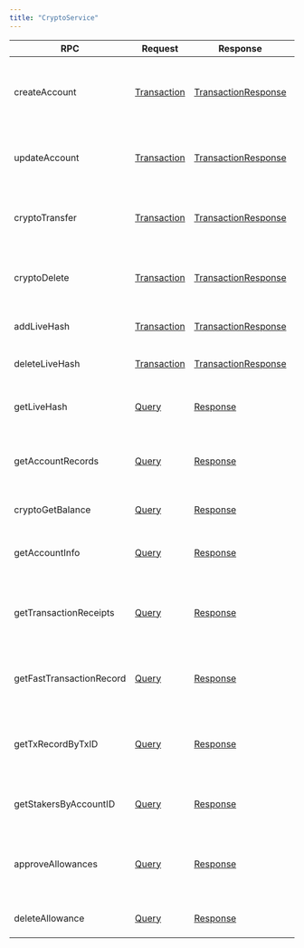 ---
title: "CryptoService"
---


| RPC                      | Request                                                                                          | Response                                                                                                         | Comments                                                                                             |
| ------------------------ | ------------------------------------------------------------------------------------------------ | ---------------------------------------------------------------------------------------------------------------- | ---------------------------------------------------------------------------------------------------- |
| createAccount            | [Transaction](/hedera/sdks-and-apis/hedera-api/miscellaneous/transaction) | [TransactionResponse](/hedera/sdks-and-apis/hedera-api/miscellaneous/transactionresponse) | Creates a new account by submitting the transaction. The grpc server returns the TransactionResponse |
| updateAccount            | [Transaction](/hedera/sdks-and-apis/hedera-api/miscellaneous/transaction) | [TransactionResponse](/hedera/sdks-and-apis/hedera-api/miscellaneous/transactionresponse) | Updates an account by submitting the transaction. The grpc server returns the TransactionResponse    |
| cryptoTransfer           | [Transaction](/hedera/sdks-and-apis/hedera-api/miscellaneous/transaction) | [TransactionResponse](/hedera/sdks-and-apis/hedera-api/miscellaneous/transactionresponse) | Initiates a transfer by submitting the transaction. The grpc server returns the TransactionResponse  |
| cryptoDelete             | [Transaction](/hedera/sdks-and-apis/hedera-api/miscellaneous/transaction) | [TransactionResponse](/hedera/sdks-and-apis/hedera-api/miscellaneous/transactionresponse) | Deletes and account by submitting the transaction. The grpc server returns the TransactionResponse   |
| addLiveHash              | [Transaction](/hedera/sdks-and-apis/hedera-api/miscellaneous/transaction) | [TransactionResponse](/hedera/sdks-and-apis/hedera-api/miscellaneous/transactionresponse) | (NOT CURRENTLY SUPPORTED) Adds a livehash                                                            |
| deleteLiveHash           | [Transaction](/hedera/sdks-and-apis/hedera-api/miscellaneous/transaction) | [TransactionResponse](/hedera/sdks-and-apis/hedera-api/miscellaneous/transactionresponse) | (NOT CURRENTLY SUPPORTED) Deletes a livehash                                                         |
| getLiveHash              | [Query](/hedera/sdks-and-apis/hedera-api/miscellaneous/query)             | [Response](/hedera/sdks-and-apis/hedera-api/miscellaneous/response)                       | (NOT CURRENTLY SUPPORTED) Retrieves a livehash for an account                                        |
| getAccountRecords        | [Query](/hedera/sdks-and-apis/hedera-api/miscellaneous/query)             | [Response](/hedera/sdks-and-apis/hedera-api/miscellaneous/response)                       | Retrieves the record(fetch by AccountID ID) for an account by submitting the query.                  |
| cryptoGetBalance         | [Query](/hedera/sdks-and-apis/hedera-api/miscellaneous/query)             | [Response](/hedera/sdks-and-apis/hedera-api/miscellaneous/response)                       | Retrieves the balance for an account by submitting the query.                                        |
| getAccountInfo           | [Query](/hedera/sdks-and-apis/hedera-api/miscellaneous/query)             | [Response](/hedera/sdks-and-apis/hedera-api/miscellaneous/response)                       | Retrieves the account information for an account by submitting the query.                            |
| getTransactionReceipts   | [Query](/hedera/sdks-and-apis/hedera-api/miscellaneous/query)             | [Response](/hedera/sdks-and-apis/hedera-api/miscellaneous/response)                       | Retrieves the transaction receipts for an account by TxId which last for 180sec only for no fee.     |
| getFastTransactionRecord | [Query](/hedera/sdks-and-apis/hedera-api/miscellaneous/query)             | [Response](/hedera/sdks-and-apis/hedera-api/miscellaneous/response)                       | Retrieves the transaction record by TxID which last for 180sec only for no fee.                      |
| getTxRecordByTxID        | [Query](/hedera/sdks-and-apis/hedera-api/miscellaneous/query)             | [Response](/hedera/sdks-and-apis/hedera-api/miscellaneous/response)                       | Retrieves the transactions record(fetch by Transaction ID) for an account by submitting the query.   |
| getStakersByAccountID    | [Query](/hedera/sdks-and-apis/hedera-api/miscellaneous/query)             | [Response](/hedera/sdks-and-apis/hedera-api/miscellaneous/response)                       | Retrieves the stakers for a node by account ID by submitting the query.                              |
| approveAllowances        | [Query](/hedera/sdks-and-apis/hedera-api/miscellaneous/query)             | [Response](/hedera/sdks-and-apis/hedera-api/miscellaneous/response)                       | Adds one or more approved allowances for spenders to transfer the paying account's hbar or tokens    |
| deleteAllowance          | [Query](/hedera/sdks-and-apis/hedera-api/miscellaneous/query)             | [Response](/hedera/sdks-and-apis/hedera-api/miscellaneous/response)                       | Deletes the approved NFT allowances on an owner account                                              |
